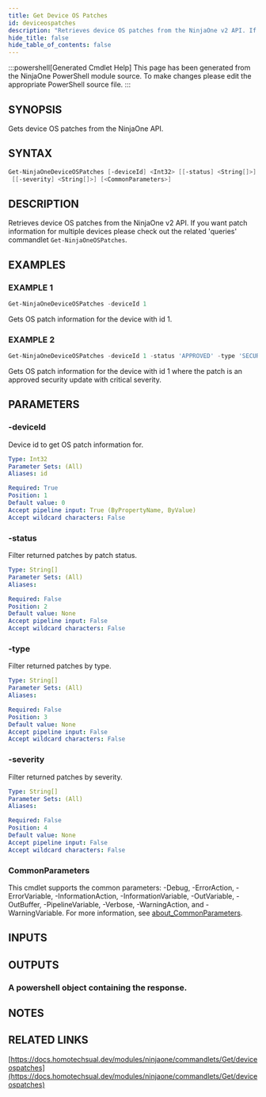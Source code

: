 ```yaml
---
title: Get Device OS Patches
id: deviceospatches
description: "Retrieves device OS patches from the NinjaOne v2 API. If you want patch information for multiple devices please check out the related 'queries' commandlet `Get-NinjaOneOSPatches`."
hide_title: false
hide_table_of_contents: false
---
```


:::powershell[Generated Cmdlet Help]
This page has been generated from the NinjaOne PowerShell module source. To make changes please edit the appropriate PowerShell source file.
:::

## SYNOPSIS

Gets device OS patches from the NinjaOne API.

## SYNTAX

```powershell
Get-NinjaOneDeviceOSPatches [-deviceId] <Int32> [[-status] <String[]>] [[-type] <String[]>]
 [[-severity] <String[]>] [<CommonParameters>]
```

## DESCRIPTION

Retrieves device OS patches from the NinjaOne v2 API.
If you want patch information for multiple devices please check out the related 'queries' commandlet `Get-NinjaOneOSPatches`.

## EXAMPLES

### EXAMPLE 1

```powershell
Get-NinjaOneDeviceOSPatches -deviceId 1
```

Gets OS patch information for the device with id 1.

### EXAMPLE 2

```powershell
Get-NinjaOneDeviceOSPatches -deviceId 1 -status 'APPROVED' -type 'SECURITY_UPDATES' -severity 'CRITICAL'
```

Gets OS patch information for the device with id 1 where the patch is an approved security update with critical severity.

## PARAMETERS

### -deviceId

Device id to get OS patch information for.

```yaml
Type: Int32
Parameter Sets: (All)
Aliases: id

Required: True
Position: 1
Default value: 0
Accept pipeline input: True (ByPropertyName, ByValue)
Accept wildcard characters: False
```

### -status

Filter returned patches by patch status.

```yaml
Type: String[]
Parameter Sets: (All)
Aliases:

Required: False
Position: 2
Default value: None
Accept pipeline input: False
Accept wildcard characters: False
```

### -type

Filter returned patches by type.

```yaml
Type: String[]
Parameter Sets: (All)
Aliases:

Required: False
Position: 3
Default value: None
Accept pipeline input: False
Accept wildcard characters: False
```

### -severity

Filter returned patches by severity.

```yaml
Type: String[]
Parameter Sets: (All)
Aliases:

Required: False
Position: 4
Default value: None
Accept pipeline input: False
Accept wildcard characters: False
```

### CommonParameters

This cmdlet supports the common parameters: -Debug, -ErrorAction, -ErrorVariable, -InformationAction, -InformationVariable, -OutVariable, -OutBuffer, -PipelineVariable, -Verbose, -WarningAction, and -WarningVariable. For more information, see [about_CommonParameters](http://go.microsoft.com/fwlink/?LinkID=113216).

## INPUTS

## OUTPUTS

### A powershell object containing the response.

## NOTES

## RELATED LINKS

[https://docs.homotechsual.dev/modules/ninjaone/commandlets/Get/deviceospatches](https://docs.homotechsual.dev/modules/ninjaone/commandlets/Get/deviceospatches)
